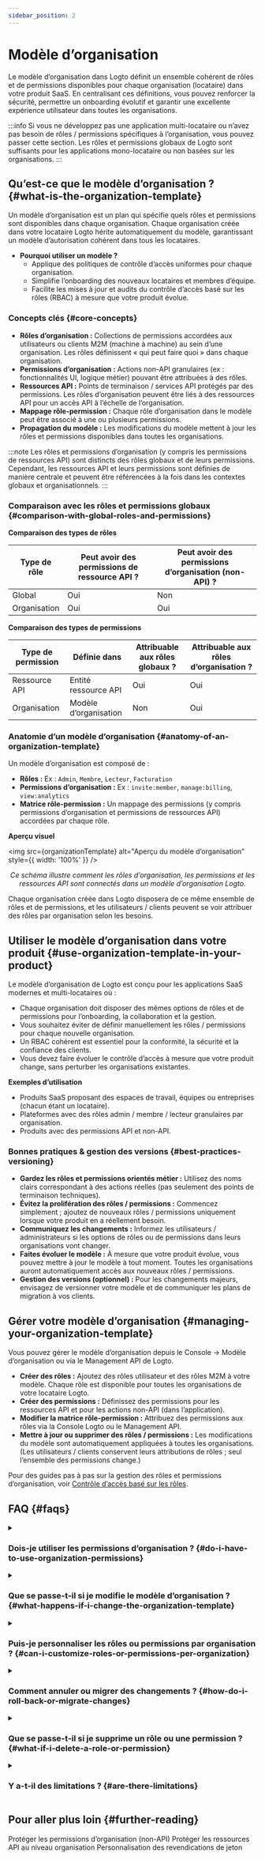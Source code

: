 ```yaml
---
sidebar_position: 2
---
```



# Modèle d’organisation

Le <CloudLink to="/organization-template">modèle d’organisation</CloudLink> dans Logto définit un ensemble cohérent de rôles et de permissions disponibles pour chaque organisation (locataire) dans votre produit SaaS. En centralisant ces définitions, vous pouvez renforcer la sécurité, permettre un onboarding évolutif et garantir une excellente expérience utilisateur dans toutes les organisations.

:::info
Si vous ne développez pas une application multi-locataire ou n’avez pas besoin de rôles / permissions spécifiques à l’organisation, vous pouvez passer cette section. Les rôles et permissions globaux de Logto sont suffisants pour les applications mono-locataire ou non basées sur les organisations.
:::

## Qu’est-ce que le modèle d’organisation ? \{#what-is-the-organization-template}

Un modèle d’organisation est un plan qui spécifie quels rôles et permissions sont disponibles dans chaque organisation. Chaque organisation créée dans votre locataire Logto hérite automatiquement du modèle, garantissant un modèle d’autorisation cohérent dans tous les locataires.

- **Pourquoi utiliser un modèle ?**
  - Applique des politiques de contrôle d’accès uniformes pour chaque organisation.
  - Simplifie l’onboarding des nouveaux locataires et membres d’équipe.
  - Facilite les mises à jour et audits du contrôle d’accès basé sur les rôles (RBAC) à mesure que votre produit évolue.

### Concepts clés \{#core-concepts}

- **Rôles d’organisation :** Collections de permissions accordées aux utilisateurs ou clients M2M (machine à machine) au sein d’une organisation. Les rôles définissent « qui peut faire quoi » dans chaque organisation.
- **Permissions d’organisation :** Actions non-API granulaires (ex : fonctionnalités UI, logique métier) pouvant être attribuées à des rôles.
- **Ressources API :** Points de terminaison / services API protégés par des permissions. Les rôles d’organisation peuvent être liés à des ressources API pour un accès API à l’échelle de l’organisation.
- **Mappage rôle-permission :** Chaque rôle d’organisation dans le modèle peut être associé à une ou plusieurs permissions.
- **Propagation du modèle :** Les modifications du modèle mettent à jour les rôles et permissions disponibles dans toutes les organisations.

:::note
Les rôles et permissions d’organisation (y compris les permissions de ressources API) sont distincts des rôles globaux et de leurs permissions. Cependant, les ressources API et leurs permissions sont définies de manière centrale et peuvent être référencées à la fois dans les contextes globaux et organisationnels.
:::

### Comparaison avec les rôles et permissions globaux \{#comparison-with-global-roles-and-permissions}

**Comparaison des types de rôles**

<table>
  <thead>
    <tr>
      <th style={{ width: '200px' }}>Type de rôle</th>
      <th>Peut avoir des permissions de ressource API ?</th>
      <th>Peut avoir des permissions d’organisation (non-API) ?</th>
    </tr>
  </thead>
  <tbody>
    <tr>
      <td>Global</td>
      <td>Oui</td>
      <td>Non</td>
    </tr>
    <tr>
      <td>Organisation</td>
      <td>Oui</td>
      <td>Oui</td>
    </tr>
  </tbody>
</table>

**Comparaison des types de permissions**

<table>
  <thead>
    <tr>
      <th style={{ width: '200px' }}>Type de permission</th>
      <th>Définie dans</th>
      <th>Attribuable aux rôles globaux ?</th>
      <th>Attribuable aux rôles d’organisation ?</th>
    </tr>
  </thead>
  <tbody>
    <tr>
      <td>Ressource API</td>
      <td>Entité ressource API</td>
      <td>Oui</td>
      <td>Oui</td>
    </tr>
    <tr>
      <td>Organisation</td>
      <td>Modèle d’organisation</td>
      <td>Non</td>
      <td>Oui</td>
    </tr>
  </tbody>
</table>

### Anatomie d’un modèle d’organisation \{#anatomy-of-an-organization-template}

Un modèle d’organisation est composé de :

- **Rôles :** Ex : `Admin`, `Membre`, `Lecteur`, `Facturation`
- **Permissions d’organisation :** Ex : `invite:member`, `manage:billing`, `view:analytics`
- **Matrice rôle-permission :** Un mappage des permissions (y compris permissions d’organisation et permissions de ressources API) accordées par chaque rôle.

**Aperçu visuel**

<img src={organizationTemplate} alt="Aperçu du modèle d’organisation" style={{ width: '100%' }} />
<center>
  <figcaption>
    <i>
      Ce schéma illustre comment les rôles d’organisation, les permissions et les ressources API
      sont connectés dans un modèle d’organisation Logto.
    </i>
  </figcaption>
</center>

Chaque organisation créée dans Logto disposera de ce même ensemble de rôles et de permissions, et les utilisateurs / clients peuvent se voir attribuer des rôles par organisation selon les besoins.

## Utiliser le modèle d’organisation dans votre produit \{#use-organization-template-in-your-product}

Le modèle d’organisation de Logto est conçu pour les applications SaaS modernes et multi-locataires où :

- Chaque organisation doit disposer des mêmes options de rôles et de permissions pour l’onboarding, la collaboration et la gestion.
- Vous souhaitez éviter de définir manuellement les rôles / permissions pour chaque nouvelle organisation.
- Un RBAC cohérent est essentiel pour la conformité, la sécurité et la confiance des clients.
- Vous devez faire évoluer le contrôle d’accès à mesure que votre produit change, sans perturber les organisations existantes.

**Exemples d’utilisation**

- Produits SaaS proposant des espaces de travail, équipes ou entreprises (chacun étant un locataire).
- Plateformes avec des rôles admin / membre / lecteur granulaires par organisation.
- Produits avec des permissions API et non-API.

### Bonnes pratiques & gestion des versions \{#best-practices-versioning}

- **Gardez les rôles et permissions orientés métier :** Utilisez des noms clairs correspondant à des actions réelles (pas seulement des points de terminaison techniques).
- **Évitez la prolifération des rôles / permissions :** Commencez simplement ; ajoutez de nouveaux rôles / permissions uniquement lorsque votre produit en a réellement besoin.
- **Communiquez les changements :** Informez les utilisateurs / administrateurs si les options de rôles ou de permissions dans leurs organisations vont changer.
- **Faites évoluer le modèle :** À mesure que votre produit évolue, vous pouvez mettre à jour le modèle à tout moment. Toutes les organisations auront automatiquement accès aux nouveaux rôles / permissions.
- **Gestion des versions (optionnel) :** Pour les changements majeurs, envisagez de versionner votre modèle et de communiquer les plans de migration à vos clients.

## Gérer votre modèle d’organisation \{#managing-your-organization-template}

Vous pouvez gérer le modèle d’organisation depuis le <CloudLink to="/organization-template">Console → Modèle d’organisation</CloudLink> ou via le Management API de Logto.

- **Créer des rôles :** Ajoutez des rôles utilisateur et des rôles M2M à votre modèle. Chaque rôle est disponible pour toutes les organisations de votre locataire Logto.
- **Créer des permissions :** Définissez des permissions pour les ressources API et pour les actions non-API (dans l’application).
- **Modifier la matrice rôle-permission :** Attribuez des permissions aux rôles via la Console Logto ou le Management API.
- **Mettre à jour ou supprimer des rôles / permissions :** Les modifications du modèle sont automatiquement appliquées à toutes les organisations. (Les utilisateurs / clients conservent leurs attributions de rôles ; seul l’ensemble des permissions change.)

Pour des guides pas à pas sur la gestion des rôles et permissions d’organisation, voir [Contrôle d’accès basé sur les rôles](/authorization/role-based-access-control).

## FAQ \{#faqs}

<details>
<summary>

### Dois-je utiliser les permissions d’organisation ? \{#do-i-have-to-use-organization-permissions}

</summary>

Non, les permissions d’organisation sont optionnelles. Vous pouvez utiliser le modèle d’organisation uniquement pour définir des rôles et des permissions de ressources API si vous le souhaitez.

</details>

<details>
<summary>

### Que se passe-t-il si je modifie le modèle d’organisation ? \{#what-happens-if-i-change-the-organization-template}

</summary>

Les modifications des rôles ou des permissions sont immédiatement répercutées dans toutes les organisations. Les utilisateurs et clients conservent leurs attributions de rôles ; seuls les droits associés à ces rôles peuvent changer.

</details>

<details>
<summary>

### Puis-je personnaliser les rôles ou permissions par organisation ? \{#can-i-customize-roles-or-permissions-per-organization}

</summary>

Pas directement. Les modèles d’organisation imposent un modèle cohérent dans tous les locataires. (Vous pouvez toujours attribuer des rôles différents à des utilisateurs / clients différents dans chaque organisation.)

</details>

<details>
<summary>

### Comment annuler ou migrer des changements ? \{#how-do-i-roll-back-or-migrate-changes}

</summary>

Mettez à jour manuellement le modèle pour restaurer les anciens rôles / permissions. Pour des migrations complexes, envisagez des stratégies de gestion des versions.

</details>

<details>
<summary>

### Que se passe-t-il si je supprime un rôle ou une permission ? \{#what-if-i-delete-a-role-or-permission}

</summary>

Les utilisateurs / clients avec ce rôle perdent l’accès aux permissions qui y étaient liées. La suppression d’une permission la retire de tous les rôles qui l’avaient.

</details>

<details>
<summary>

### Y a-t-il des limitations ? \{#are-there-limitations}

</summary>

La personnalisation se fait au niveau du modèle, pas par organisation. [Contactez-nous](https://logto.io/contact) si vous avez besoin d’exceptions avancées par locataire.

</details>

## Pour aller plus loin \{#further-reading}

<Url href="/authorization/organization-permissions">
  Protéger les permissions d’organisation (non-API)
</Url>
<Url href="/authorization/organization-level-api-resources">
  Protéger les ressources API au niveau organisation
</Url>
<Url href="/developers/custom-token-claims">Personnalisation des revendications de jeton</Url>
